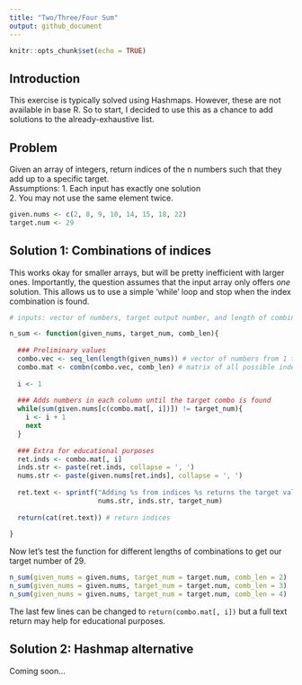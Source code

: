 ```yaml
---
title: "Two/Three/Four Sum"
output: github_document
---
```


```r
knitr::opts_chunk$set(echo = TRUE)
```

## Introduction

This exercise is typically solved using Hashmaps. However, these are not available in base R. So to start, I decided to use this as a chance to add solutions to the already-exhaustive list.

## Problem

Given an array of integers, return indices of the n numbers such that they add up to a specific target.
<BR>
Assumptions: 
1. Each input has exactly one solution
<BR>
2. You may not use the same element twice.

```r
given.nums <- c(2, 8, 9, 10, 14, 15, 18, 22)
target.num <- 29
```

## Solution 1: Combinations of indices

This works okay for smaller arrays, but will be pretty inefficient with larger ones. Importantly, the question assumes that the input array only offers <i>one</i> solution. This allows us to use a simple 'while' loop and stop when the index combination is found.

```r
# inputs: vector of numbers, target output number, and length of combination

n_sum <- function(given_nums, target_num, comb_len){
  
  ### Preliminary values
  combo.vec <- seq_len(length(given_nums)) # vector of numbers from 1 to length of input
  combo.mat <- combn(combo.vec, comb_len) # matrix of all possible index combinations
  
  i <- 1
  
  ### Adds numbers in each column until the target combo is found
  while(sum(given.nums[c(combo.mat[, i])]) != target_num){
    i <- i + 1
    next
  }
  
  ### Extra for educational purposes
  ret.inds <- combo.mat[, i]
  inds.str <- paste(ret.inds, collapse = ', ')
  nums.str <- paste(given.nums[ret.inds], collapse = ', ')
  
  ret.text <- sprintf("Adding %s from indices %s returns the target value of %d", 
                      nums.str, inds.str, target_num)
  
  return(cat(ret.text)) # return indices
  
}

```

Now let's test the function for different lengths of combinations to get our target number of 29.

```r
n_sum(given_nums = given.nums, target_num = target.num, comb_len = 2)
n_sum(given_nums = given.nums, target_num = target.num, comb_len = 3)
n_sum(given_nums = given.nums, target_num = target.num, comb_len = 4)
```

The last few lines can be changed to `return(combo.mat[, i])` but a full text return may help for educational purposes.

## Solution 2: Hashmap alternative

Coming soon...
